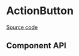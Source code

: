 
# ActionButton

[Source code](https://github.com/leemonade/bubbles/tree/main/packages/components/overlay/DetailPanel/DetailPanel)

## Component API

<Preview>
  <Story id="overlay-detailpanel--playground" />
</Preview>

<Props />
